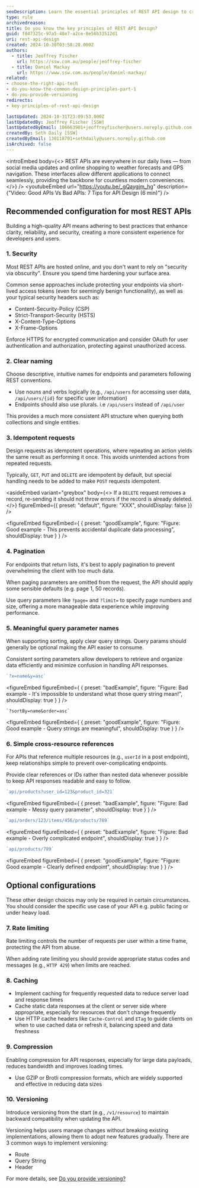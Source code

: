 ```yaml
---
seoDescription: Learn the essential principles of REST API design to create APIs that are clear, reliable, and secure. Discover tips on naming conventions, idempotency, versioning, pagination, sorting, security, and more to build developer-friendly interfaces that foster trust and ease of use.
type: rule
archivedreason:
title: Do you know the key principles of REST API Design?
guid: f847325c-97a5-48e7-a2ce-8e56b33512d1
uri: rest-api-design
created: 2024-10-30T03:58:28.000Z
authors:
  - title: Jeoffrey Fischer
    url: https://ssw.com.au/people/jeoffrey-fischer
  - title: Daniel Mackay
    url: https://www.ssw.com.au/people/daniel-mackay/
related:
- choose-the-right-api-tech
- do-you-know-the-common-design-principles-part-1
- do-you-provide-versioning
redirects:
- key-principles-of-rest-api-design

lastUpdated: 2024-10-31T23:09:53.000Z
lastUpdatedBy: Jeoffrey Fischer [SSW]
lastUpdatedByEmail: 106663901+jeoffreyfischer@users.noreply.github.com
createdBy: Seth Daily [SSW]
createdByEmail: 130118701+sethdaily@users.noreply.github.com
isArchived: false
---
```


<introEmbed
  body={<>
REST APIs are everywhere in our daily lives — from social media updates and online shopping to weather forecasts and GPS navigation. These interfaces allow different applications to connect seamlessly, providing the backbone for countless modern conveniences.
  </>}
/>
<youtubeEmbed url="https://youtu.be/_gQaygjm_hg" description={"Video: Good APIs Vs Bad APIs: 7 Tips for API Design (6 min)"} />

## Recommended configuration for most REST APIs

Building a high-quality API means adhering to best practices that enhance clarity, reliability, and security, creating a more consistent experience for developers and users.

### 1. Security

Most REST APIs are hosted online, and you don't want to rely on "security via obscurity". Ensure you spend time hardening your surface area.

Common sense approaches include protecting your endpoints via short-lived access tokens (even for seemingly benign functionality), as well as your typical security headers such as:

* Content-Security-Policy (CSP)
* Strict-Transport-Security (HSTS)
* X-Content-Type-Options
* X-Frame-Options

Enforce HTTPS for encrypted communication and consider OAuth for user authentication and authorization, protecting against unauthorized access.

### 2. Clear naming

Choose descriptive, intuitive names for endpoints and parameters following REST conventions.

* Use nouns and verbs logically (e.g., `/api/users` for accessing user data, `/api/users/{id}` for specific user information)
* Endpoints should also use plurals. i.e `/api/users` instead of `/api/user`

This provides a much more consistent API structure when querying both collections and single entities.

### 3. Idempotent requests

Design requests as idempotent operations, where repeating an action yields the same result as performing it once. This avoids unintended actions from repeated requests.

Typically, `GET`, `PUT` and `DELETE` are idempotent by default, but special handling needs to be added to make `POST` requests idempotent.

<asideEmbed
  variant="greybox"
  body={<>
    If a `DELETE` request removes a record, re-sending it should not throw errors if the record is already deleted.
  </>}
  figureEmbed={{
    preset: "default",
    figure: "XXX",
    shouldDisplay: false
  }}
/>

<figureEmbed figureEmbed={ {
  preset: "goodExample",
  figure: "Figure: Good example - This prevents accidental duplicate data processing",
  shouldDisplay: true
} } />


### 4. Pagination

For endpoints that return lists, it's best to apply pagination to prevent overwhelming the client with too much data.

When paging parameters are omitted from the request, the API should apply some sensible defaults (e.g. page 1, 50 records).

Use query parameters like `?page=` and `?limit=` to specify page numbers and size, offering a more manageable data experience while improving performance.

### 5. Meaningful query parameter names

When supporting sorting, apply clear query strings. Query params should generally be optional making the API easier to consume.

Consistent sorting parameters allow developers to retrieve and organize data efficiently and minimize confusion in handling API responses.

```js
`?x=name&y=asc`
```

<figureEmbed figureEmbed={ {
  preset: "badExample",
  figure: "Figure: Bad example - It's impossible to understand what those query string mean!",
  shouldDisplay: true
} } />


```jsox
`?sortBy=name&order=asc`
```

<figureEmbed figureEmbed={ {
  preset: "goodExample",
  figure: "Figure: Good example - Query strings are meaningful",
  shouldDisplay: true
} } />


### 6. Simple cross-resource references

For APIs that reference multiple resources (e.g., `userId` in a post endpoint), keep relationships simple to prevent over-complicating endpoints.

Provide clear references or IDs rather than nested data whenever possible to keep API responses readable and easy to follow.

```js
`api/products?user_id=123&product_id=321`
```

<figureEmbed figureEmbed={ {
  preset: "badExample",
  figure: "Figure: Bad example - Messy query parameter",
  shouldDisplay: true
} } />


```js
`api/orders/123/items/456/products/789`
```

<figureEmbed figureEmbed={ {
  preset: "badExample",
  figure: "Figure: Bad example - Overly complicated endpoint",
  shouldDisplay: true
} } />


```js
`api/products/789`
```

<figureEmbed figureEmbed={ {
  preset: "goodExample",
  figure: "Figure: Good example - Clearly defined endpoint",
  shouldDisplay: true
} } />


## Optional configurations

These other design choices may only be required in certain circumstances. You should consider the specific use case of your API e.g. public facing or under heavy load.

### 7. Rate limiting

Rate limiting controls the number of requests per user within a time frame, protecting the API from abuse.

When adding rate limiting you should provide appropriate status codes and messages (e.g., `HTTP 429`) when limits are reached.

### 8. Caching

* Implement caching for frequently requested data to reduce server load and response times
* Cache static data responses at the client or server side where appropriate, especially for resources that don't change frequently
* Use HTTP cache headers like `Cache-Control` and `ETag` to guide clients on when to use cached data or refresh it, balancing speed and data freshness

### 9. Compression

Enabling compression for API responses, especially for large data payloads, reduces bandwidth and improves loading times.

* Use GZIP or Brotli compression formats, which are widely supported and effective in reducing data sizes

### 10. Versioning

Introduce versioning from the start (e.g., `/v1/resource`) to maintain backward compatibility when updating the API.

Versioning helps users manage changes without breaking existing implementations, allowing them to adopt new features gradually. There are 3 common ways to implement versioning:

* Route
* Query String
* Header

For more details, see [Do you provide versioning?](/do-you-provide-versioning)
